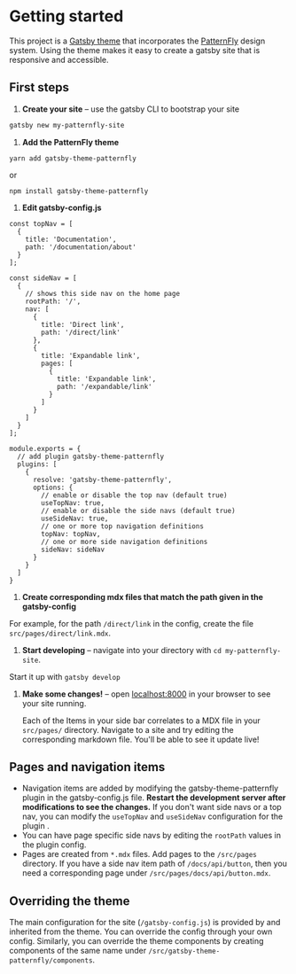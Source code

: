 <Text>

# Getting started

This project is a [Gatsby theme](https://www.gatsbyjs.org/docs/themes/what-are-gatsby-themes/) that incorporates the [PatternFly](https://www.patternfly.org/v4/) design system. Using the theme makes it easy to create a gatsby site that is responsive and accessible.

## First steps

1. **Create your site** – use the gatsby CLI to bootstrap your site

  ```sh
  gatsby new my-patternfly-site
  ```

1. **Add the PatternFly theme**
  ```
  yarn add gatsby-theme-patternfly
  ```
  or
  ```
  npm install gatsby-theme-patternfly
  ```

1. **Edit gatsby-config.js**
  ```
  const topNav = [
    {
      title: 'Documentation',
      path: '/documentation/about'
    }
  ];
  
  const sideNav = [
    {
      // shows this side nav on the home page
      rootPath: '/',
      nav: [
        {
          title: 'Direct link',
          path: '/direct/link'
        },
        {
          title: 'Expandable link',
          pages: [
            {
              title: 'Expandable link',
              path: '/expandable/link'
            }
          ]
        }
      ]
    }
  ];

  module.exports = {
    // add plugin gatsby-theme-patternfly
    plugins: [
      {
        resolve: 'gatsby-theme-patternfly',
        options: {
          // enable or disable the top nav (default true)
          useTopNav: true,
          // enable or disable the side navs (default true)
          useSideNav: true,
          // one or more top navigation definitions
          topNav: topNav,
          // one or more side navigation definitions
          sideNav: sideNav
        }
      }
    ]
  }
  ```

1. **Create corresponding mdx files that match the path given in the gatsby-config**

  For example, for the path `/direct/link` in the config, create the file `src/pages/direct/link.mdx`.

1. **Start developing** – navigate into your directory with `cd my-patternfly-site`.

  Start it up with `gatsby develop`

1. **Make some changes!** – open [localhost:8000](//localhost:8000) in your browser to see your site running.

   Each of the Items in your side bar correlates to a MDX file in your `src/pages/` directory. Navigate to a site and try editing the corresponding markdown file. You'll be able to see it update live!

## Pages and navigation items

- Navigation items are added by modifying the gatsby-theme-patternfly plugin in the gatsby-config.js file. **Restart the development server after modifications to see the changes.** If you don't want side navs or a top nav, you can modify the `useTopNav` and `useSideNav` configuration for the plugin .
- You can have page specific side navs by editing the `rootPath` values in the plugin config.
- Pages are created from `*.mdx` files. Add pages to the `/src/pages` directory. If you have a side nav item path of `/docs/api/button`, then you need a corresponding page under `/src/pages/docs/api/button.mdx`.

## Overriding the theme

The main configuration for the site (`/gatsby-config.js`) is provided by and inherited from the theme. You can override the config through your own config. Similarly, you can override the theme components by creating components of the same name under `/src/gatsby-theme-patternfly/components`.

</Text>